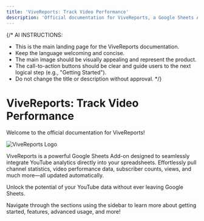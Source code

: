 ```yaml
---
title: 'ViveReports: Track Video Performance'
description: 'Official documentation for ViveReports, a Google Sheets Add-on for YouTube analytics.'
---
```


{/* AI INSTRUCTIONS:
- This is the main landing page for the ViveReports documentation.
- Keep the language welcoming and concise.
- The main image should be visually appealing and represent the product.
- The call-to-action buttons should be clear and guide users to the next logical step (e.g., "Getting Started").
- Do not change the title or description without approval.
*/}

# ViveReports: Track Video Performance

Welcome to the official documentation for ViveReports!

![ViveReports Logo](https://www.vivescriptsolutions.com/assets/images/vive-reports/vive-reports-track-video-performance.png)

ViveReports is a powerful Google Sheets Add-on designed to seamlessly integrate YouTube analytics directly into your spreadsheets. Effortlessly pull channel statistics, video performance data, subscriber counts, views, and much more—all updated automatically.

Unlock the potential of your YouTube data without ever leaving Google Sheets.

Navigate through the sections using the sidebar to learn more about getting started, features, advanced usage, and more!
